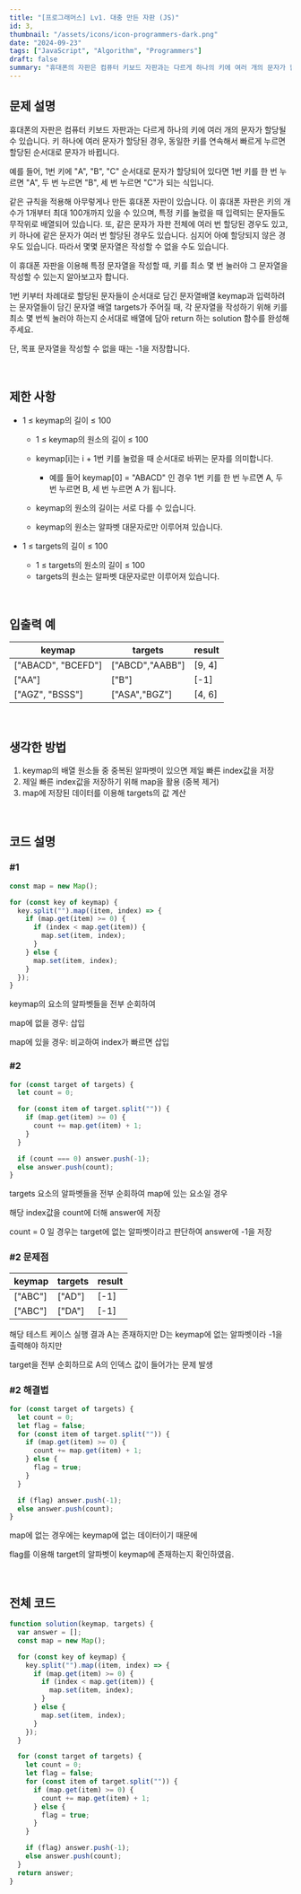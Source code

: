 ```yaml
---
title: "[프로그래머스] Lv1. 대충 만든 자판 (JS)"
id: 3,
thumbnail: "/assets/icons/icon-programmers-dark.png"
date: "2024-09-23"
tags: ["JavaScript", "Algorithm", "Programmers"]
draft: false
summary: "휴대폰의 자판은 컴퓨터 키보드 자판과는 다르게 하나의 키에 여러 개의 문자가 할당될 수 있습니다. 키 하나에 여러 문자가 할당된 경우, 동일한 키를 연속해서 빠르게 누르면 할당된 순서대로 문자가 바뀝니다."
---
```


###

## 문제 설명

휴대폰의 자판은 컴퓨터 키보드 자판과는 다르게 하나의 키에 여러 개의 문자가 할당될 수 있습니다. 키 하나에 여러 문자가 할당된 경우, 동일한 키를 연속해서 빠르게 누르면 할당된 순서대로 문자가 바뀝니다.

예를 들어, 1번 키에 "A", "B", "C" 순서대로 문자가 할당되어 있다면 1번 키를 한 번 누르면 "A", 두 번 누르면 "B", 세 번 누르면 "C"가 되는 식입니다.

같은 규칙을 적용해 아무렇게나 만든 휴대폰 자판이 있습니다. 이 휴대폰 자판은 키의 개수가 1개부터 최대 100개까지 있을 수 있으며, 특정 키를 눌렀을 때 입력되는 문자들도 무작위로 배열되어 있습니다. 또, 같은 문자가 자판 전체에 여러 번 할당된 경우도 있고, 키 하나에 같은 문자가 여러 번 할당된 경우도 있습니다. 심지어 아예 할당되지 않은 경우도 있습니다. 따라서 몇몇 문자열은 작성할 수 없을 수도 있습니다.

이 휴대폰 자판을 이용해 특정 문자열을 작성할 때, 키를 최소 몇 번 눌러야 그 문자열을 작성할 수 있는지 알아보고자 합니다.

1번 키부터 차례대로 할당된 문자들이 순서대로 담긴 문자열배열 keymap과 입력하려는 문자열들이 담긴 문자열 배열 targets가 주어질 때, 각 문자열을 작성하기 위해 키를 최소 몇 번씩 눌러야 하는지 순서대로 배열에 담아 return 하는 solution 함수를 완성해 주세요.

단, 목표 문자열을 작성할 수 없을 때는 -1을 저장합니다.

<br />

## 제한 사항

- 1 ≤ keymap의 길이 ≤ 100

  - 1 ≤ keymap의 원소의 길이 ≤ 100
  - keymap[i]는 i + 1번 키를 눌렀을 때 순서대로 바뀌는 문자를 의미합니다.

    - 예를 들어 keymap[0] = "ABACD" 인 경우 1번 키를 한 번 누르면 A, 두 번 누르면 B, 세 번 누르면 A 가 됩니다.

  - keymap의 원소의 길이는 서로 다를 수 있습니다.
  - keymap의 원소는 알파벳 대문자로만 이루어져 있습니다.

- 1 ≤ targets의 길이 ≤ 100

  - 1 ≤ targets의 원소의 길이 ≤ 100
  - targets의 원소는 알파벳 대문자로만 이루어져 있습니다.

<br />

## 입출력 예

<table>
  <thead>
    <tr>
      <th>keymap</th>
      <th>targets</th>
      <th>result</th>
    </tr>
  </thead>
  <tbody>
    <tr>
      <td>["ABACD", "BCEFD"]</td>
      <td>["ABCD","AABB"]</td>
      <td>[9, 4]</td>
    </tr>
    <tr>
      <td>["AA"]</td>
      <td>["B"]</td>
      <td>[-1]</td>
    </tr>
    <tr>
      <td>["AGZ", "BSSS"]</td>
      <td>["ASA","BGZ"]</td>
      <td>[4, 6]</td>
    </tr>
  </tbody>
</table>

<br />

## 생각한 방법

1. keymap의 배열 원소들 중 중복된 알파벳이 있으면 제일 빠른 index값을 저장
2. 제일 빠른 index값을 저장하기 위해 map을 활용 (중복 제거)
3. map에 저장된 데이터를 이용해 targets의 값 계산

<br />

## 코드 설명

### #1

```jsx
const map = new Map();

for (const key of keymap) {
  key.split("").map((item, index) => {
    if (map.get(item) >= 0) {
      if (index < map.get(item)) {
        map.set(item, index);
      }
    } else {
      map.set(item, index);
    }
  });
}
```

keymap의 요소의 알파벳들을 전부 순회하여

map에 없을 경우: 삽입

map에 있을 경우: 비교하여 index가 빠르면 삽입

### #2

```jsx
for (const target of targets) {
  let count = 0;

  for (const item of target.split("")) {
    if (map.get(item) >= 0) {
      count += map.get(item) + 1;
    }
  }

  if (count === 0) answer.push(-1);
  else answer.push(count);
}
```

targets 요소의 알파벳들을 전부 순회하여 map에 있는 요소일 경우

해당 index값을 count에 더해 answer에 저장

count = 0 일 경우는 target에 없는 알파벳이라고 판단하여 answer에 -1을 저장

### #2 문제점

<table>
  <thead>
    <tr>
      <th>keymap</th>
      <th>targets</th>
      <th>result</th>
    </tr>
  </thead>
  <tbody>
    <tr>
      <td>["ABC"]</td>
      <td>["AD"]</td>
      <td>[-1]</td>
    </tr>
    <tr>
      <td>["ABC"]</td>
      <td>["DA"]</td>
      <td>[-1]</td>
    </tr>
  </tbody>
</table>

해당 테스트 케이스 실행 결과 A는 존재하지만 D는 keymap에 없는 알파벳이라 -1을 출력해야 하지만

target을 전부 순회하므로 A의 인덱스 값이 들어가는 문제 발생

### #2 해결법

```jsx
for (const target of targets) {
  let count = 0;
  let flag = false;
  for (const item of target.split("")) {
    if (map.get(item) >= 0) {
      count += map.get(item) + 1;
    } else {
      flag = true;
    }
  }

  if (flag) answer.push(-1);
  else answer.push(count);
}
```

map에 없는 경우에는 keymap에 없는 데이터이기 때문에

flag를 이용해 target의 알파벳이 keymap에 존재하는지 확인하였음.

<br />

## 전체 코드

```jsx
function solution(keymap, targets) {
  var answer = [];
  const map = new Map();

  for (const key of keymap) {
    key.split("").map((item, index) => {
      if (map.get(item) >= 0) {
        if (index < map.get(item)) {
          map.set(item, index);
        }
      } else {
        map.set(item, index);
      }
    });
  }

  for (const target of targets) {
    let count = 0;
    let flag = false;
    for (const item of target.split("")) {
      if (map.get(item) >= 0) {
        count += map.get(item) + 1;
      } else {
        flag = true;
      }
    }

    if (flag) answer.push(-1);
    else answer.push(count);
  }
  return answer;
}
```
